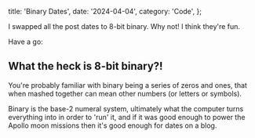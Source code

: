   title: 'Binary Dates',
  date: '2024-04-04',
  category: 'Code',
};


<PostHero metadata={metadata} />

I swapped all the post dates to 8-bit binary. Why not! I think they&apos;re
fun.

Have a go:

<BinaryConversionInput />

## What the heck is 8-bit binary?!

You're probably familiar with binary being a series of zeros and ones, that
when mashed together can mean other numbers (or letters or symbols).

Binary is the base-2 numeral system, ultimately what the computer turns
everything into in order to 'run' it, and if it was good enough to power the
Apollo moon missions then it's good enough for dates on a blog.
